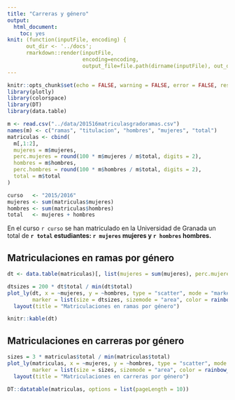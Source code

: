 ```yaml
---
title: "Carreras y género"
output: 
  html_document: 
    toc: yes
knit: (function(inputFile, encoding) { 
      out_dir <- '../docs';
      rmarkdown::render(inputFile,
                        encoding=encoding, 
                        output_file=file.path(dirname(inputFile), out_dir, 'carreras-genero.html')) })
---
```


<style>
#TOC { 
  border: 1px solid silver;
  margin: 1em 0;
  padding: 1em 0 0; 
}
</style>

```r
knitr::opts_chunk$set(echo = FALSE, warning = FALSE, error = FALSE, results = "markup")
library(plotly)
library(colorspace)
library(DT)
library(data.table)
```

```r
m <- read.csv("../data/201516matriculasgradoramas.csv")
names(m) <- c("ramas", "titulacion", "hombres", "mujeres", "total")
matriculas <- cbind(
  m[,1:2],
  mujeres = m$mujeres,
  perc.mujeres = round(100 * m$mujeres / m$total, digits = 2),
  hombres = m$hombres,
  perc.hombres = round(100 * m$hombres / m$total, digits = 2),
  total = m$total
)
```

```r
curso   <- "2015/2016"
mujeres <- sum(matriculas$mujeres)
hombres <- sum(matriculas$hombres)
total   <- mujeres + hombres
```
En el curso `r curso` se han matriculado en la Universidad de Granada un total de **`r total` estudiantes: `r mujeres` mujeres y `r hombres` hombres.**

## Matriculaciones en ramas por género

```r
dt <- data.table(matriculas)[, list(mujeres = sum(mujeres), perc.mujeres = mean(perc.mujeres), hombres = sum(hombres), perc.hombres = mean(perc.hombres), total = sum(total)), by=ramas]
```

```r
dtsizes = 200 * dt$total / min(dt$total)
plot_ly(dt, x = ~mujeres, y = ~hombres, type = "scatter", mode = "markers", text = ~ramas,
        marker = list(size = dtsizes, sizemode = "area", color = rainbow_hcl(length(dtsizes)))) %>%
  layout(title = "Matriculaciones en ramas por género")
```

```r
knitr::kable(dt)
```

## Matriculaciones en carreras por género

```r
sizes = 3 * matriculas$total / min(matriculas$total)
plot_ly(matriculas, x = ~mujeres, y = ~hombres, type = "scatter", mode = "markers", text = ~titulacion,
        marker = list(size = sizes, sizemode = "area", color = rainbow_hcl(length(sizes)))) %>%
  layout(title = "Matriculaciones en carreras por género")
```

```r
DT::datatable(matriculas, options = list(pageLength = 10))
```

